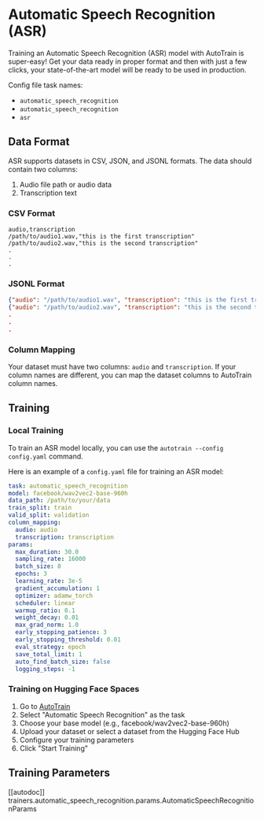 # Automatic Speech Recognition (ASR)

Training an Automatic Speech Recognition (ASR) model with AutoTrain is super-easy! Get your data ready in
proper format and then with just a few clicks, your state-of-the-art model will be ready to
be used in production.

Config file task names:
- `automatic_speech_recognition`
- `automatic_speech_recognition`
- `asr`

## Data Format

ASR supports datasets in CSV, JSON, and JSONL formats. The data should contain two columns:
1. Audio file path or audio data
2. Transcription text

### CSV Format

```csv
audio,transcription
/path/to/audio1.wav,"this is the first transcription"
/path/to/audio2.wav,"this is the second transcription"
.
.
.
```

### JSONL Format

```json
{"audio": "/path/to/audio1.wav", "transcription": "this is the first transcription"}
{"audio": "/path/to/audio2.wav", "transcription": "this is the second transcription"}
.
.
.
```

### Column Mapping

Your dataset must have two columns: `audio` and `transcription`.
If your column names are different, you can map the dataset columns to AutoTrain column names.

## Training

### Local Training

To train an ASR model locally, you can use the `autotrain --config config.yaml` command.

Here is an example of a `config.yaml` file for training an ASR model:

```yaml
task: automatic_speech_recognition
model: facebook/wav2vec2-base-960h
data_path: /path/to/your/data
train_split: train
valid_split: validation
column_mapping:
  audio: audio
  transcription: transcription
params:
  max_duration: 30.0
  sampling_rate: 16000
  batch_size: 8
  epochs: 3
  learning_rate: 3e-5
  gradient_accumulation: 1
  optimizer: adamw_torch
  scheduler: linear
  warmup_ratio: 0.1
  weight_decay: 0.01
  max_grad_norm: 1.0
  early_stopping_patience: 3
  early_stopping_threshold: 0.01
  eval_strategy: epoch
  save_total_limit: 1
  auto_find_batch_size: false
  logging_steps: -1
```

### Training on Hugging Face Spaces

1. Go to [AutoTrain](https://huggingface.co/spaces/autotrain/autotrain-advanced)
2. Select "Automatic Speech Recognition" as the task
3. Choose your base model (e.g., facebook/wav2vec2-base-960h)
4. Upload your dataset or select a dataset from the Hugging Face Hub
5. Configure your training parameters
6. Click "Start Training"

## Training Parameters

[[autodoc]] trainers.automatic_speech_recognition.params.AutomaticSpeechRecognitionParams